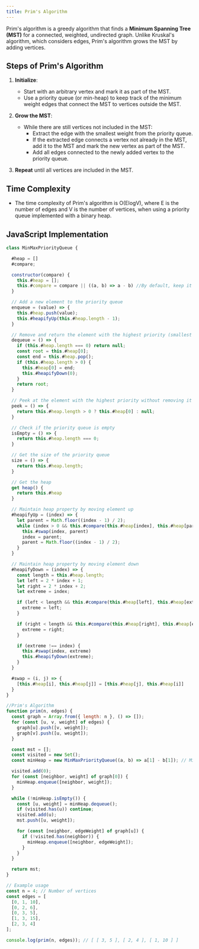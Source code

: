 ```yaml
---
title: Prim's Algorithm
---
```


Prim's algorithm is a greedy algorithm that finds a **Minimum Spanning Tree (MST)** for a connected, weighted, undirected graph. Unlike Kruskal's algorithm, which considers edges, Prim's algorithm grows the MST by adding vertices.

## Steps of Prim's Algorithm

1. **Initialize**:
   - Start with an arbitrary vertex and mark it as part of the MST.
   - Use a priority queue (or min-heap) to keep track of the minimum weight edges that connect the MST to vertices outside the MST.

2. **Grow the MST**:
   - While there are still vertices not included in the MST:
     - Extract the edge with the smallest weight from the priority queue.
     - If the extracted edge connects a vertex not already in the MST, add it to the MST and mark the new vertex as part of the MST.
     - Add all edges connected to the newly added vertex to the priority queue.

3. **Repeat** until all vertices are included in the MST.

## Time Complexity

- The time complexity of Prim's algorithm is O(ElogV), where E is the number of edges and V is the number of vertices, when using a priority queue implemented with a binary heap.

## JavaScript Implementation

```JavaScript
class MinMaxPriorityQueue {

  #heap = []
  #compare;

  constructor(compare) {
    this.#heap = [];
    this.#compare = compare || ((a, b) => a - b) //By default, keep it MinHeap
  }

  // Add a new element to the priority queue
  enqueue = (value) => {
    this.#heap.push(value);
    this.#heapifyUp(this.#heap.length - 1);
  }

  // Remove and return the element with the highest priority (smallest for min-heap, largest for max-heap)
  dequeue = () => {
    if (this.#heap.length === 0) return null;
    const root = this.#heap[0];
    const end = this.#heap.pop();
    if (this.#heap.length > 0) {
      this.#heap[0] = end;
      this.#heapifyDown(0);
    }
    return root;
  }

  // Peek at the element with the highest priority without removing it
  peek = () => {
    return this.#heap.length > 0 ? this.#heap[0] : null;
  }

  // Check if the priority queue is empty
  isEmpty = () => {
    return this.#heap.length === 0;
  }

  // Get the size of the priority queue
  size = () => {
    return this.#heap.length;
  }

  // Get the heap
  get heap() {
    return this.#heap
  }

  // Maintain heap property by moving element up
  #heapifyUp = (index) => {
    let parent = Math.floor((index - 1) / 2);
    while (index > 0 && this.#compare(this.#heap[index], this.#heap[parent]) < 0) {
      this.#swap(index, parent)
      index = parent;
      parent = Math.floor((index - 1) / 2);
    }
  }

  // Maintain heap property by moving element down
  #heapifyDown = (index) => {
    const length = this.#heap.length;
    let left = 2 * index + 1;
    let right = 2 * index + 2;
    let extreme = index;

    if (left < length && this.#compare(this.#heap[left], this.#heap[extreme]) < 0) {
      extreme = left;
    }

    if (right < length && this.#compare(this.#heap[right], this.#heap[extreme]) < 0) {
      extreme = right;
    }

    if (extreme !== index) {
      this.#swap(index, extreme)
      this.#heapifyDown(extreme);
    }
  }

  #swap = (i, j) => {
    [this.#heap[i], this.#heap[j]] = [this.#heap[j], this.#heap[i]]
  }
}

//Prim's Algorithm
function prim(n, edges) {
  const graph = Array.from({ length: n }, () => []);
  for (const [u, v, weight] of edges) {
    graph[u].push([v, weight]);
    graph[v].push([u, weight]);
  }

  const mst = [];
  const visited = new Set();
  const minHeap = new MinMaxPriorityQueue((a, b) => a[1] - b[1]); // MinHeap based on weight

  visited.add(0);
  for (const [neighbor, weight] of graph[0]) {
    minHeap.enqueue([neighbor, weight]);
  }

  while (!minHeap.isEmpty()) {
    const [u, weight] = minHeap.dequeue();
    if (visited.has(u)) continue;
    visited.add(u);
    mst.push([u, weight]);

    for (const [neighbor, edgeWeight] of graph[u]) {
      if (!visited.has(neighbor)) {
        minHeap.enqueue([neighbor, edgeWeight]);
      }
    }
  }

  return mst;
}

// Example usage
const n = 4; // Number of vertices
const edges = [
  [0, 1, 10],
  [0, 2, 6],
  [0, 3, 5],
  [1, 3, 15],
  [2, 3, 4]
];

console.log(prim(n, edges)); // [ [ 3, 5 ], [ 2, 4 ], [ 1, 10 ] ]
```
